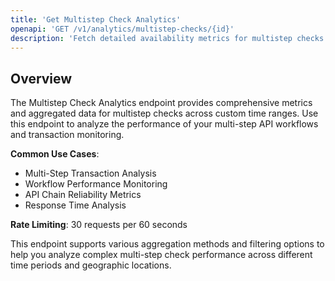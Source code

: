 ```yaml
---
title: 'Get Multistep Check Analytics'
openapi: 'GET /v1/analytics/multistep-checks/{id}'
description: 'Fetch detailed availability metrics for multistep checks'
---
```


## Overview

The Multistep Check Analytics endpoint provides comprehensive metrics and aggregated data for multistep checks across custom time ranges. Use this endpoint to analyze the performance of your multi-step API workflows and transaction monitoring.

**Common Use Cases**:
- Multi-Step Transaction Analysis
- Workflow Performance Monitoring
- API Chain Reliability Metrics
- Response Time Analysis

**Rate Limiting**: 30 requests per 60 seconds

<Note>
This endpoint supports various aggregation methods and filtering options to help you analyze complex multi-step check performance across different time periods and geographic locations.
</Note>